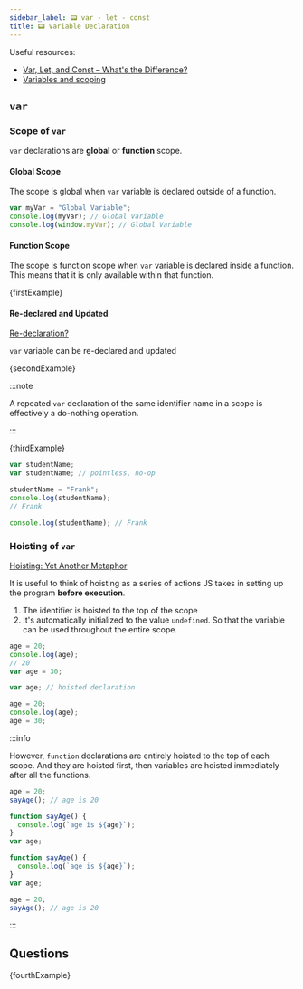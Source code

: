 ```yaml
---
sidebar_label: 📟 var - let - const
title: 📟 Variable Declaration
---
```



Useful resources:

- [Var, Let, and Const – What's the Difference?](https://www.freecodecamp.org/news/var-let-and-const-whats-the-difference/)
- [Variables and scoping](https://exploringjs.com/es6/ch_variables.html#sec_overview-variables)

## `var`

### Scope of `var`

`var` declarations are **global** or **function** scope.

#### Global Scope

The scope is global when `var` variable is declared outside of a function.

```js title="Global Scope"
var myVar = "Global Variable";
console.log(myVar); // Global Variable
console.log(window.myVar); // Global Variable
```

#### Function Scope

The scope is function scope when `var` variable is declared inside a function. This means that it is only available within that function.

<JSEditor title="Function Scope">{firstExample}</JSEditor>

#### Re-declared and Updated

[Re-declaration?](https://github.com/getify/You-Dont-Know-JS/blob/2nd-ed/scope-closures/ch5.md#re-declaration)

`var` variable can be re-declared and updated

<JSEditor>{secondExample}</JSEditor>

:::note

A repeated `var` declaration of the same identifier name in a scope is effectively a do-nothing operation.

:::

<JSEditor title="repeated var">{thirdExample}</JSEditor>

```js title="After 'pre-process' repeated var"
var studentName;
var studentName; // pointless, no-op

studentName = "Frank";
console.log(studentName);
// Frank

console.log(studentName); // Frank
```

### Hoisting of `var`

[Hoisting: Yet Another Metaphor](https://github.com/getify/You-Dont-Know-JS/blob/2nd-ed/scope-closures/ch5.md#hoisting-yet-another-metaphor)

It is useful to think of hoisting as a series of actions JS takes in setting up the program **before execution**.

1. The identifier is hoisted to the top of the scope
2. It's automatically initialized to the value `undefined`. So that the variable can be used throughout the entire scope.

```js title="Before 'pre-process'"
age = 20;
console.log(age);
// 20
var age = 30;
```

```js title="After 'pre-process'" {3}
var age; // hoisted declaration

age = 20;
console.log(age);
age = 30;
```

:::info

However, `function` declarations are entirely hoisted to the top of each scope. And they are hoisted first, then variables are hoisted immediately after all the functions.

```js title="Before 'pre-process'"
age = 20;
sayAge(); // age is 20

function sayAge() {
  console.log(`age is ${age}`);
}
var age;
```

```js title="After 'pre-process'"
function sayAge() {
  console.log(`age is ${age}`);
}
var age;

age = 20;
sayAge(); // age is 20
```

:::

## Questions

<JSEditor title="Functions are hoisted entirely">{fourthExample}</JSEditor>
